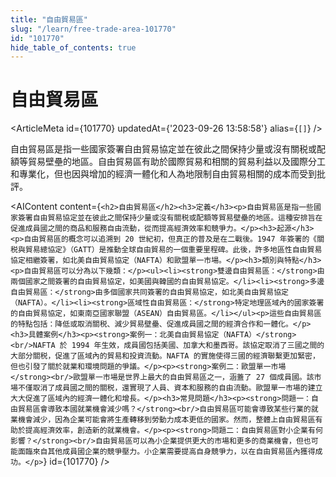 ```yaml
---
title: "自由貿易區"
slug: "/learn/free-trade-area-101770"
id: "101770"
hide_table_of_contents: true
---
```



# 自由貿易區

<ArticleMeta id={101770} updatedAt={'2023-09-26 13:58:58'} alias={`[]`} />
<div className='border-solid border-b border-t-0 my-4 border-[var(--ifm-color-gray-300)]' />

自由貿易區是指一些國家簽署自由貿易協定並在彼此之間保持少量或沒有關税或配額等貿易壁壘的地區。自由貿易區有助於國際貿易和相關的貿易利益以及國際分工和專業化，但也因與增加的經濟一體化和人為地限制自由貿易相關的成本而受到批評。

<AIContent content={`<h2>自由貿易區</h2><h3>定義</h3><p>自由貿易區是指一些國家簽署自由貿易協定並在彼此之間保持少量或沒有關税或配額等貿易壁壘的地區。這種安排旨在促進成員國之間的商品和服務自由流動，從而提高經濟效率和競爭力。</p><h3>起源</h3><p>自由貿易區的概念可以追溯到 20 世紀初，但真正的普及是在二戰後。1947 年簽署的《關税與貿易總協定》（GATT）是推動全球自由貿易的一個重要里程碑。此後，許多地區性自由貿易協定相繼簽署，如北美自由貿易協定（NAFTA）和歐盟單一市場。</p><h3>類別與特點</h3><p>自由貿易區可以分為以下幾類：</p><ul><li><strong>雙邊自由貿易區：</strong>由兩個國家之間簽署的自由貿易協定，如美國與韓國的自由貿易協定。</li><li><strong>多邊自由貿易區：</strong>由多個國家共同簽署的自由貿易協定，如北美自由貿易協定（NAFTA）。</li><li><strong>區域性自由貿易區：</strong>特定地理區域內的國家簽署的自由貿易協定，如東南亞國家聯盟（ASEAN）自由貿易區。</li></ul><p>這些自由貿易區的特點包括：降低或取消關税、減少貿易壁壘、促進成員國之間的經濟合作和一體化。</p><h3>具體案例</h3><p><strong>案例一：北美自由貿易協定（NAFTA）</strong><br/>NAFTA 於 1994 年生效，成員國包括美國、加拿大和墨西哥。該協定取消了三國之間的大部分關税，促進了區域內的貿易和投資流動。NAFTA 的實施使得三國的經濟聯繫更加緊密，但也引發了關於就業和環境問題的爭議。</p><p><strong>案例二：歐盟單一市場</strong><br/>歐盟單一市場是世界上最大的自由貿易區之一，涵蓋了 27 個成員國。該市場不僅取消了成員國之間的關税，還實現了人員、資本和服務的自由流動。歐盟單一市場的建立大大促進了區域內的經濟一體化和增長。</p><h3>常見問題</h3><p><strong>問題一：自由貿易區會導致本國就業機會減少嗎？</strong><br/>自由貿易區可能會導致某些行業的就業機會減少，因為企業可能會將生產轉移到勞動力成本更低的國家。然而，整體上自由貿易區有助於提高經濟效率，創造新的就業機會。</p><p><strong>問題二：自由貿易區對小企業有何影響？</strong><br/>自由貿易區可以為小企業提供更大的市場和更多的商業機會，但也可能面臨來自其他成員國企業的競爭壓力。小企業需要提高自身競爭力，以在自由貿易區內獲得成功。</p>`} id={101770} />
